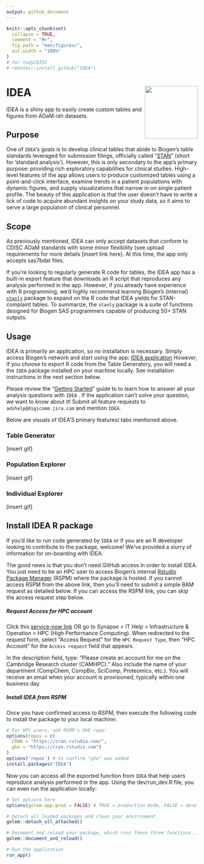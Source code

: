 ```yaml
---
output: github_document
---
```


<!-- README.md is generated from README.Rmd. Please edit that file -->

```r
knitr::opts_chunk$set(
  collapse = TRUE,
  comment = "#>",
  fig.path = "man/figures/",
  out.width = "100%"
)
# for tidyCDISC
# remotes::install_github("IDEA")
```

# IDEA <a href='https://github.biogen.com/pages/biometrics/SEER/'><img src="man/figures/app_ICON.png" align="right" height="139"/></a>

IDEA is a shiny app to easily create custom tables and figures from ADaM-ish datasets.

## Purpose

One of `IDEA`'s goals is to develop clinical tables that abide to Biogen's table standards leveraged for submission filings, officially called "[STAN](https://biib.sharepoint.com/:w:/r/sites/ADSTCS/DS&G/_layouts/15/Doc.aspx?sourcedoc=%7B86cf7567-db46-4983-9a12-fdc63e77cf98%7D&action=view&wdAccPdf=0&wdparaid=688A3ED1&CID=B3A09B8B-6A35-4F43-A484-5E9EF88CD5FA&wdLOR=c8053EEAB-66ED-4CA0-9B71-331B73267CD8)" (short for 'standard analysis'). However, this is only secondary to the app's primary purpose: providing rich exploratory capabilities for clinical studies. High-level features of the app allows users to produce customized tables using a point-and-click interface, examine trends in a patient populations with dynamic figures, and supply  visualizations that narrow in on single patient profile. The beauty of this application is that the user doesn't have to write a lick of code to acquire abundant insights on your study data, so it aims to serve a large population of clinical personnel.


## Scope

As previously mentioned, IDEA can only accept datasets that conform to CDISC ADaM standards with some minor flexibility (see upload requirements for more details [insert link here]. At this time, the app only accepts sas7bdat files.

If you're looking to regularly generate R code for tables, the IDEA app has a built-in export feature that downloads an R script that reproduces any analysis performed in the app. However, if you already have experience with R programming, we'd highly recommend learning Biogen's (internal) [`stanly`](https://github.biogen.com/pages/biometrics/stanly/) package to expand on the R code that IDEA yields for STAN-complaint tables. To summarize, the `stanly` package is a suite of functions designed for Biogen SAS programmers capable of producing 50+ STAN outputs.


## Usage

IDEA is primarily an application, so no installation is necessary. Simply access Biogen's network and start using the app: [IDEA application](https://awshpc22133.abc.amazon.biogen.com/IDEA/) However, if you choose to export R code from the Table Generatory, you will need a the `IDEA` package installed on your machine locally. See installation instructions in the next section below.


Please review the "[Getting Started](https://github.biogen.com/pages/biometrics/IDEA/articles/IDEA.html)" guide to to learn how to answer all your analysis questions with `IDEA` . If the application can't solve your question, we want to know about it! Submit all feature requests to `adshelp@digicomm.jira.com` and mention `IDEA`.

Below are visuals of IDEA'S primary features/ tabs mentioned above.

### Table Generator
[insert gif]

### Population Explorer
[insert gif]

### Individual Explorer
[insert gif]


## Install IDEA R package

If you'd like to run code generated by `IDEA` or if you are an R developer looking to contribute to the package, welcome! We've provided a slurry of information for on-boarding with IDEA. 


The good news is that you don't need GitHub access in order to install IDEA. You just need to be an HPC user to access Biogen's internal [Rstudio Package Manager](http://cran.rstudio.com/client/#/repos/5/packages/IDEA) (RSPM)  where the package is hosted. If you cannot access RSPM from the above link, then you'll need to submit a simple BAM request as detailed below. If you can access the RSPM link, you can skip the access request step below.


##### Request Access for HPC account  
Click this [service-now link](https://biogen.service-now.com/it?id=sc_cat_item&sys_id=e9b6a50edb026380846573198c96197f) OR go to Synapse > IT Help > Infrastructure & Operation > HPC (High Performance Computing). When redirected to the request form, select "Access Request" for the `HPC Request Type`, then "HPC Account" for the `Access request` field that appears.

In the description field, type: "Please create an account for me on the Cambridge Research cluster (CAMHPC)." Also include the name of your department (CompChem, CompBio, SciComp, Proteomics, etc.). You will receive an email when your account is provisioned, typically within one business day.


##### Install IDEA from RSPM
Once you have confirmed access to RSPM, then execute the following code to install the package to your local machine:

```r
# For HPC users, add RSPM's GHE repo:
options(repos = c(
  CRAN = "https://cran.rstudio.com/",
  ghe = "https://cran.rstudio.com")
)
options('repos') # to confirm "ghe" was added
install.packages("IDEA")
```

Now you can access all the exported function from `IDEA` that help users reproduce analysis performed in the app. Using the dev/run_dev.R file, you can even run the application locally:

```r
# Set options here
options(golem.app.prod = FALSE) # TRUE = production mode, FALSE = development mode

# Detach all loaded packages and clean your environment
golem::detach_all_attached()

# Document and reload your package, which runs these three functions...
golem::document_and_reload()

# Run the application 
run_app()
```


